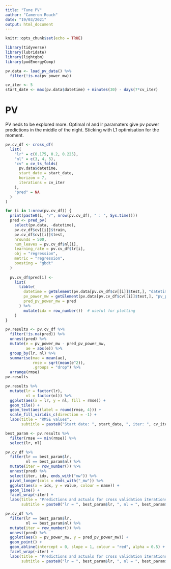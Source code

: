 ```yaml
---
title: "Tune PV"
author: "Cameron Roach"
date: "19/03/2021"
output: html_document
---
```



```r
knitr::opts_chunk$set(echo = TRUE)

library(tidyverse)
library(lubridate)
library(lightgbm)
library(podEnergyComp)

pv.data <- load_pv_data() %>% 
  filter(!is.na(pv_power_mw))

cv_iter <- 5
start_date <- max(pv.data$datetime) + minutes(30) - days(7*cv_iter)
```


# PV

PV neds to be explored more. Optimal nl and lr paramaters give pv power predictions in the middle of the night. Sticking with L1 optimisation for the moment.

```r
pv.cv_df <- cross_df(
  list(
    "lr" = c(0.175, 0.2, 0.225),
    "nl" = c(3, 4, 5),
    "cv" = cv_ts_folds(
      pv.data$datetime,
      start_date = start_date,
      horizon = 7,
      iterations = cv_iter
    ),
    "pred" = NA
  )
)

for (i in 1:nrow(pv.cv_df)) {
  print(paste0(i, "/", nrow(pv.cv_df), " : ", Sys.time()))
  pred <- pred_pv(
    select(pv.data, -datetime),
    pv.cv_df$cv[[i]]$train,
    pv.cv_df$cv[[i]]$test,
    nrounds = 500,
    num_leaves = pv.cv_df$nl[i],
    learning_rate = pv.cv_df$lr[i],
    obj = "regression",
    metric = "regression",
    boosting = "gbdt"
  )
  
  pv.cv_df$pred[i] <- 
    list(
      tibble(
        datetime = getElement(pv.data[pv.cv_df$cv[[i]]$test,], "datetime"),
        pv_power_mw = getElement(pv.data[pv.cv_df$cv[[i]]$test,], "pv_power_mw"),
        pred_pv_power_mw = pred
      ) %>% 
        mutate(idx = row_number())  # useful for plotting
    )
}

pv.results <- pv.cv_df %>% 
  filter(!is.na(pred)) %>% 
  unnest(pred) %>% 
  mutate(e = pv_power_mw - pred_pv_power_mw,
         ae = abs(e)) %>% 
  group_by(lr, nl) %>% 
  summarise(mae = mean(ae),
            rmse = sqrt(mean(e^2)),
            .groups = "drop") %>% 
  arrange(rmse)
pv.results

pv.results %>% 
  mutate(lr = factor(lr),
         nl = factor(nl)) %>% 
  ggplot(aes(x = lr, y = nl, fill = rmse)) +
  geom_tile() +
  geom_text(aes(label = round(rmse, 4))) +
  scale_fill_viridis_c(direction = -1) +
  labs(title = "RMSE values",
       subtitle = paste0("Start date: ", start_date, ", iter: ", cv_iter))

best_param <- pv.results %>% 
  filter(rmse == min(rmse)) %>% 
  select(lr, nl)

pv.cv_df %>% 
  filter(lr == best_param$lr,
         nl == best_param$nl) %>% 
  mutate(iter = row_number()) %>% 
  unnest(pred) %>% 
  select(iter, idx, ends_with("mw")) %>% 
  pivot_longer(cols = ends_with("_mw")) %>% 
  ggplot(aes(x = idx, y = value, colour = name)) + 
  geom_line() + 
  facet_wrap(~iter) +
  labs(title = "Predictions and actuals for cross validation iterations",
       subtitle = paste0("lr = ", best_param$lr, ", nl = ", best_param$nl))

pv.cv_df %>% 
  filter(lr == best_param$lr,
         nl == best_param$nl) %>% 
  mutate(iter = row_number()) %>% 
  unnest(pred) %>% 
  ggplot(aes(x = pv_power_mw, y = pred_pv_power_mw)) + 
  geom_point() + 
  geom_abline(intercept = 0, slope = 1, colour = "red", alpha = 0.5) +
  facet_wrap(~iter) +
  labs(title = "Predictions and actuals for cross validation iterations",
       subtitle = paste0("lr = ", best_param$lr, ", nl = ", best_param$nl))

```
